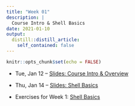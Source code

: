 ```yaml
---
title: "Week 01"
description: |
  Course Intro & Shell Basics
date: 2021-01-10
output:
  distill::distill_article:
    self_contained: false
---
```


```r
knitr::opts_chunk$set(echo = FALSE)
```

- Tue, Jan 12 -- [Slides: Course Intro & Overview](slides/slides-01-intro.html)

- Thu, Jan 14 -- [Slides: Shell Basics](slides/slides-02-shell.html)

- Exercises for Week 1: [Shell Basics](../../week01-ex-shell.html)


